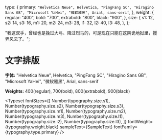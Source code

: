 <!-- Typography.stories.mdx -->


<Meta title="主题/文字排版" id="typography" />

  type: {
    primary: `"Helvetica Neue", Helvetica, "PingFang SC", "Hiragino Sans GB",
  "Microsoft YaHei", "微软雅黑", Arial, sans-serif`,
  },
  weight: {
    regular: "400",
    bold: "700",
    extrabold: "800",
    black: "900",
  },
  size: {
    s1: 12,
    s2: 14,
    s3: 16,
    m1: 20,
    m2: 24,
    m3: 28,
    l1: 32,
    l2: 40,
    l3: 48,
  },
};

  "我这双手，曾经也是挽过大弓、降过烈马的，可是现在只能在这阴诡地狱里，搅弄风云了。";

# 文字排版

**字体:** "Helvetica Neue", Helvetica, "PingFang SC", "Hiragino Sans GB",
"Microsoft YaHei", "微软雅黑", Arial, sans-serif

**Weights:** 400(regular), 700(bold), 800(extrabold), 900(black)

<Typeset
  fontSizes={[
    Number(typography.size.s1),
    Number(typography.size.s2),
    Number(typography.size.s3),
    Number(typography.size.m1),
    Number(typography.size.m2),
    Number(typography.size.m3),
    Number(typography.size.l1),
    Number(typography.size.l2),
    Number(typography.size.l3),
  ]}
  fontWeight={typography.weight.black}
  sampleText={SampleText}
  fontFamily={typography.type.primary}
/>
